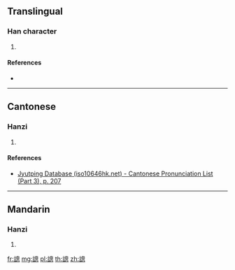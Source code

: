 {{character info/new}}
==Translingual==

===Han character===
{{Han char|rn=149|rad=言|as=11|sn=18|four=06630|canj=YRHWP|ids=⿰言悤}}

# {{defn|Han|sort=言11}}

====References====
* {{Han ref|kx=1177.060|dkj=35855|dj=1641.260|hdz=64013.090|uh=8B25|ud=35621|bh=F0E5|bd=61669}}

----

==Cantonese==

===Hanzi===
{{yue-hanzi|jyut=[[cung3]]|y=chung3}}

# {{defn|lang=yue|sort=言11}}

====References====
*[http://www.iso10646hk.net/jp/document/download.jsp Jyutping Database (iso10646hk.net) - Cantonese Pronunciation List (Part 3), p. 207]

----

==Mandarin==

===Hanzi===
{{cmn-hanzi|pin=[[còng]] ([[cong4]])|wg=ts'ung<sup>4</sup>}}

# {{defn|lang=cmn|sort=言11}}

[[fr:謥]]
[[mg:謥]]
[[pl:謥]]
[[th:謥]]
[[zh:謥]]